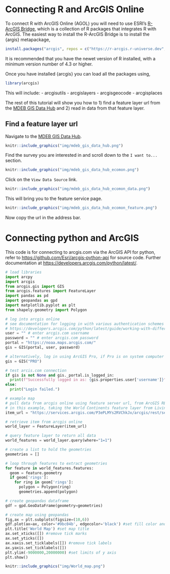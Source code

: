 # Connecting R and ArcGIS Online

To connect R with ArcGIS Online (AGOL) you will need to use ESRI's [R-ArcGIS Bridge](https://developers.arcgis.com/r-bridge/), which is a collection of R packages that integrates R with ArcGIS. The easiest way to install the R-ArcGIS Bridge is to install the {argis} metapackage,
```r
install.packages("arcgis", repos = c("https://r-arcgis.r-universe.dev", "https://cloud.r-project.org"))
```

It is recommended that you have the newet version of R installed, with a minimum version number of 4.3 or higher.

Once you have installed {arcgis} you can load all the packages using,
```r
library(arcgis)
```

This will include:
- arcgisutils 
- arcgislayers 
- arcgisgeocode
- arcgisplaces

The rest of this tutorial will show you how to 1) find a feature layer url from the [MDEB GIS Data Hub](https://mdeb-nefsc-noaa.hub.arcgis.com/) and 2) read in data from that feature layer.

## Find a feature layer url

Navigate to the [MDEB GIS Data Hub](https://mdeb-nefsc-noaa.hub.arcgis.com/).

```r
knitr::include_graphics("img/mdeb_gis_data_hub.png")
```

Find the survey you are interested in and scroll down to the `I want to...` section.

```r
knitr::include_graphics("img/mdeb_gis_data_hub_ecomon.png")
```

Click on the `View Data Source` link.

```r
knitr::include_graphics("img/mdeb_gis_data_hub_ecomon_data.png")
```

This will bring you to the feature service page.

```r
knitr::include_graphics("img/mdeb_gis_data_hub_ecomon_feature.png")
```

Now copy the url in the address bar.

# Connecting python and ArcGIS

This code is for connecting to arcgis.com via the ArcGIS API for python, refer to <https://github.com/Esri/arcgis-python-api> for source code. Further documentation at <https://developers.arcgis.com/python/latest/>.

```python
# load libraries
import arcpy
import arcgis
from arcgis.gis import GIS
from arcgis.features import FeatureLayer
import pandas as pd
import geopandas as gpd
import matplotlib.pyplot as plt
from shapely.geometry import Polygon

# log into arcgis online
# see documentation for logging in with various authentication schemes 
# https://developers.arcgis.com/python/latest/guide/working-with-different-authentication-schemes/
user = "" # enter arcgis.com username
password = "" # enter arcgis.com password
portal = "https://noaa.maps.arcgis.com/"
gis = GIS(portal, user, password)

# alternatively, log in using ArcGIS Pro, if Pro is on system computer and is logged into the portal
gis = GIS("PRO")

# test arcis.com connection
if gis is not None and gis._portal.is_logged_in:
  print(f"Successfully logged in as: {gis.properties.user['username']}")
else:
  print("Login failed.")

# example map
# pull data from arcgis online using feature server url, from ArcGIS REST API
# in this example, taking the World Continents feature layer from Living Atlas 
item_url = "https://services.arcgis.com/P3ePLMYs2RVChkJx/arcgis/rest/services/World_Continents/FeatureServer/0"

# retrieve item from arcgis online
world_layer = FeatureLayer(item_url)

# query feature layer to return all data
world_features = world_layer.query(where="1=1")

# create a list to hold the geometries
geometries = []

# loop through features to extract geometries
for feature in world_features.features:
  geom = feature.geometry
  if geom['rings']:
    for ring in geom['rings']:
      polygon = Polygon(ring)
      geometries.append(polygon)

# create geopandas dataframe
gdf = gpd.GeoDataFrame(geometry=geometries)

# create map using geopandas
fig,ax = plt.subplots(figsize=(10,6))
gdf.plot(ax=ax, color='#9bc04b', edgecolor='black') #set fill color and border color
plt.title('World Map') #set map title
ax.set_xticks([]) #remove tick marks
ax.set_yticks([])
ax.xaxis.set_ticklabels([]) #remove tick labels
ax.yaxis.set_ticklabels([])
plt.ylim(-9000000,20000000) #set limits of y axis 
plt.show()
```

```r
knitr::include_graphics("img/World_map.png")
```

